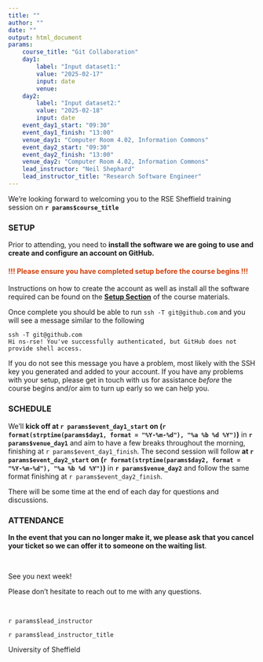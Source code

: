 ```yaml
---
title: ""
author: ""
date: ""
output: html_document
params:
    course_title: "Git Collaboration"
    day1:
        label: "Input dataset1:"
        value: "2025-02-17"
        input: date
        venue:
    day2:
        label: "Input dataset2:"
        value: "2025-02-18"
        input: date
    event_day1_start: "09:30"
    event_day1_finish: "13:00"
    venue_day1: "Computer Room 4.02, Information Commons"
    event_day2_start: "09:30"
    event_day2_finish: "13:00"
    venue_day2: "Computer Room 4.02, Information Commons"
    lead_instructor: "Neil Shephard"
    lead_instructor_title: "Research Software Engineer"
---
```


<!--- Send this email around 2 week and  prior to event --->

We're looking forward to welcoming you to the RSE Sheffield training session on **`r params$course_title`**


### SETUP

Prior to attending, you need to **install the software we are going to use and create and configure an account on
GitHub.**

#### <span style="color: #d1410c;">!!! Please ensure you have completed setup before the course begins !!!</span>

Instructions on how to create the account as well as install all the software required can be found on the [**Setup
Section**](https://fair2-for-research-software.github.io/git-collaboration/#setup) of the course materials.

Once complete you should be able to run `ssh -T git@github.com` and you will see a message similar to the following

```
ssh -T git@github.com
Hi ns-rse! You've successfully authenticated, but GitHub does not provide shell access.
```

If you do not see this message you have a problem, most likely with the SSH key you generated and added to your account.
If you have any problems with your setup, please get in touch with us for assistance _before_ the course begins and/or
aim to turn up early so we can help you.


### SCHEDULE

We’ll **kick off at `r params$event_day1_start` on
(`r format(strptime(params$day1, format = "%Y-%m-%d"), "%a %b %d %Y")`)** in **`r params$venue_day1`**
and aim to have a few breaks throughout the morning, finishing at `r params$event_day1_finish`. The second session
will follow **at `r params$event_day2_start` on (`r format(strptime(params$day2, format = "%Y-%m-%d"), "%a %b %d
%Y")`)** in **`r params$venue_day2`** and follow the same format finishing at `r params$event_day2_finish`.

There will be some time at the end of each day for questions and discussions.


### ATTENDANCE

**In the event that you can no longer make it, we please ask that you cancel your ticket so we can offer it to someone
on the waiting list**.

<!-- **NB** Please note we will _not_ be in the same venue on the second day. -->

<br>

See you next week!

Please don’t hesitate to reach out to me with any questions.

<br>

`r params$lead_instructor`

`r params$lead_instructor_title`

University of Sheffield
